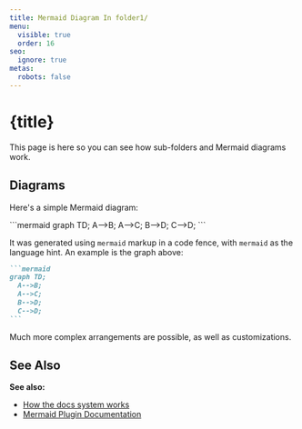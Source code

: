 ```yaml
---
title: Mermaid Diagram In folder1/
menu:
  visible: true
  order: 16
seo:
  ignore: true
metas:
  robots: false
---
```


# {title}

This page is here so you can see how sub-folders and Mermaid diagrams work.

## Diagrams

Here's a simple Mermaid diagram:

<div class="mermaid_wrapper">
```mermaid
graph TD;
  A-->B;
  A-->C;
  B-->D;
  C-->D;
```
</div>

It was generated using `mermaid` markup in a code fence, with `mermaid` as 
the language hint. An example is the graph above:

````markdown
```mermaid
graph TD;
  A-->B;
  A-->C;
  B-->D;
  C-->D;
```
````

Much more complex arrangements are possible, as well as customizations.

## See Also

**See also:**

 - [How the docs system works](/docs/docs-system/)
 - [Mermaid Plugin Documentation](https://lume-mermaid.willcraft.software/)